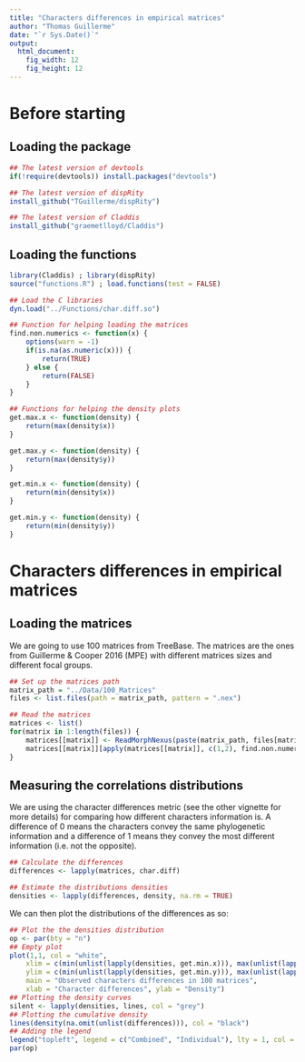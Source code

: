 ```yaml
---
title: "Characters differences in empirical matrices"
author: "Thomas Guillerme"
date: "`r Sys.Date()`"
output:
  html_document:
    fig_width: 12
    fig_height: 12
---
```


Before starting
===============

Loading the package
-----------------------------------

```r
## The latest version of devtools
if(!require(devtools)) install.packages("devtools")

## The latest version of dispRity 
install_github("TGuillerme/dispRity")

## The latest version of Claddis
install_github("graemetlloyd/Claddis")
```

Loading the functions
-----------------------------------


```r
library(Claddis) ; library(dispRity)
source("functions.R") ; load.functions(test = FALSE)

## Load the C libraries
dyn.load("../Functions/char.diff.so")

## Function for helping loading the matrices
find.non.numerics <- function(x) {
    options(warn = -1)
    if(is.na(as.numeric(x))) {
        return(TRUE)
    } else {
        return(FALSE)
    }
}

## Functions for helping the density plots
get.max.x <- function(density) {
    return(max(density$x))
}

get.max.y <- function(density) {
    return(max(density$y))
}

get.min.x <- function(density) {
    return(min(density$x))
}

get.min.y <- function(density) {
    return(min(density$y))
}
```

Characters differences in empirical matrices
===============

Loading the matrices
-----------------------------------

We are going to use 100 matrices from TreeBase.
The matrices are the ones from Guillerme & Cooper 2016 (MPE) with different matrices sizes and different focal groups.

```r
## Set up the matrices path
matrix_path = "../Data/100_Matrices"
files <- list.files(path = matrix_path, pattern = ".nex")

## Read the matrices
matrices <- list()
for(matrix in 1:length(files)) {
    matrices[[matrix]] <- ReadMorphNexus(paste(matrix_path, files[matrix], sep ="/"))$matrix
    matrices[[matrix]][apply(matrices[[matrix]], c(1,2), find.non.numerics)] <- "?"
}
```

Measuring the correlations distributions
-----------------------------------

We are using the character differences metric (see the other vignette for more details) for comparing how different characters information is.
A difference of 0 means the characters convey the same phylogenetic information and a difference of 1 means they convey the most different information (i.e. not the opposite).

```r
## Calculate the differences
differences <- lapply(matrices, char.diff)

## Estimate the distributions densities
densities <- lapply(differences, density, na.rm = TRUE)
```

We can then plot the distributions of the differences as so:

```r
## Plot the the densities distribution
op <- par(bty = "n")
## Empty plot
plot(1,1, col = "white",
    xlim = c(min(unlist(lapply(densities, get.min.x))), max(unlist(lapply(densities, get.max.x)))),
    ylim = c(min(unlist(lapply(densities, get.min.y))), max(unlist(lapply(densities, get.max.y)))),
    main = "Observed characters differences in 100 matrices",
    xlab = "Character differences", ylab = "Density")
## Plotting the density curves
silent <- lapply(densities, lines, col = "grey")
## Plotting the cumulative density
lines(density(na.omit(unlist(differences))), col = "black")
## Adding the legend
legend("topleft", legend = c("Combined", "Individual"), lty = 1, col = c("black", "grey"))
par(op)
```
